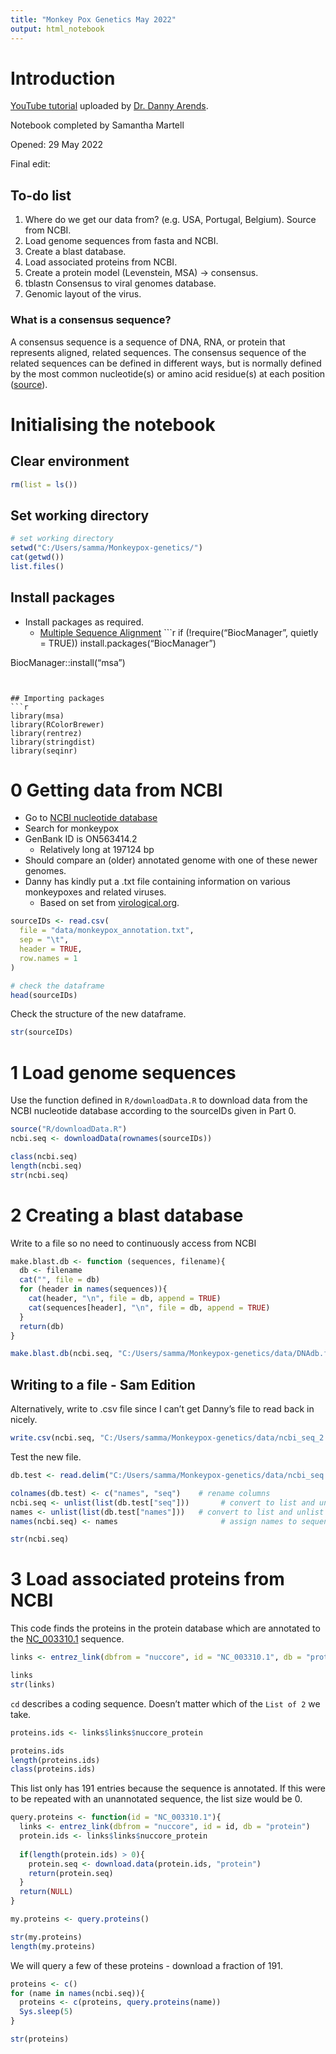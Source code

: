 ```yaml
---
title: "Monkey Pox Genetics May 2022"
output: html_notebook
---
```

# Introduction
[YouTube tutorial](https://www.youtube.com/watch?v=qhLSfx_wpeA) uploaded by [Dr. Danny Arends](https://dannyarends.nl/?).

Notebook completed by Samantha Martell

Opened: 29 May 2022

Final edit: 

## To-do list
1. Where do we get our data from? (e.g. USA, Portugal, Belgium). Source from NCBI. 
2. Load genome sequences from fasta and NCBI.
3. Create a blast database.
4. Load associated proteins from NCBI.
5. Create a protein model (Levenstein, MSA) -> consensus.
6. tblastn Consensus to viral genomes database.
7. Genomic layout of the virus.

### What is a consensus sequence?
A consensus sequence is a sequence of DNA, RNA, or protein that represents aligned, related sequences. The consensus sequence of the related sequences can be defined in different ways, but is normally defined by the most common nucleotide(s) or amino acid residue(s) at each position ([source](https://en.wikipedia.org/wiki/Consensus_sequence)).

# Initialising the notebook {.tabset}
## Clear environment
```r
rm(list = ls())
```

## Set working directory
```r
# set working directory
setwd("C:/Users/samma/Monkeypox-genetics/")
cat(getwd())
list.files()
```
## Install packages
* Install packages as required. 
  * [Multiple Sequence Alignment](https://bioconductor.org/packages/release/bioc/html/msa.html)
```r
if (!require("BiocManager", quietly = TRUE))
    install.packages("BiocManager")

BiocManager::install("msa")
```


## Importing packages
```r
library(msa)
library(RColorBrewer)
library(rentrez)
library(stringdist)
library(seqinr)
```

# 0 Getting data from NCBI
* Go to [NCBI nucleotide database](https://www.ncbi.nlm.nih.gov/nuccore)
* Search for monkeypox
* GenBank ID is ON563414.2
  * Relatively long at 197124 bp
* Should compare an (older) annotated genome with one of these newer genomes. 
* Danny has kindly put a .txt file containing information on various monkeypoxes and related viruses.
  * Based on set from [virological.org](https://virological.org/).
  
```r
sourceIDs <- read.csv(
  file = "data/monkeypox_annotation.txt", 
  sep = "\t", 
  header = TRUE, 
  row.names = 1
)

# check the dataframe
head(sourceIDs)
```
Check the structure of the new dataframe. 
```r
str(sourceIDs)
```

  
# 1 Load genome sequences
Use the function defined in `R/downloadData.R` to download data from the NCBI nucleotide database according to the sourceIDs given in Part 0.

```r
source("R/downloadData.R")
ncbi.seq <- downloadData(rownames(sourceIDs))
```

```r
class(ncbi.seq)
length(ncbi.seq)
str(ncbi.seq)
```

# 2 Creating a blast database
Write to a file so no need to continuously access from NCBI
```r
make.blast.db <- function (sequences, filename){
  db <- filename
  cat("", file = db)
  for (header in names(sequences)){
    cat(header, "\n", file = db, append = TRUE)
    cat(sequences[header], "\n", file = db, append = TRUE)
  }
  return(db)
}
```

```r
make.blast.db(ncbi.seq, "C:/Users/samma/Monkeypox-genetics/data/DNAdb.fsa")
```

## Writing to a file - Sam Edition
Alternatively, write to .csv file since I can't get Danny's file to read back in nicely. 
```r
write.csv(ncbi.seq, "C:/Users/samma/Monkeypox-genetics/data/ncbi_seq_2.csv")
```

Test the new file.
```r
db.test <- read.delim("C:/Users/samma/Monkeypox-genetics/data/ncbi_seq.csv", sep = ",", header = TRUE)
```

```r
colnames(db.test) <- c("names", "seq")    # rename columns
ncbi.seq <- unlist(list(db.test["seq"]))       # convert to list and unlist to return a vector
names <- unlist(list(db.test["names"]))   # convert to list and unlist to return a vector
names(ncbi.seq) <- names                       # assign names to sequences

str(ncbi.seq)
```


# 3 Load associated proteins from NCBI
This code finds the proteins in the protein database which are annotated to the [NC_003310.1](https://www.ncbi.nlm.nih.gov/nuccore/NC_003310.1/) sequence. 
```r
links <- entrez_link(dbfrom = "nuccore", id = "NC_003310.1", db = "protein")
```

```r
links
str(links)
```
`cd` describes a coding sequence. Doesn't matter which of the `List of 2` we take.

```r
proteins.ids <- links$links$nuccore_protein

proteins.ids
length(proteins.ids)
class(proteins.ids)
```

This list only has 191 entries because the sequence is annotated. If this were to be repeated with an unannotated sequence, the list size would be 0.

```r
query.proteins <- function(id = "NC_003310.1"){
  links <- entrez_link(dbfrom = "nuccore", id = id, db = "protein")
  protein.ids <- links$links$nuccore_protein
  
  if(length(protein.ids) > 0){
    protein.seq <- download.data(protein.ids, "protein")
    return(protein.seq)
  }
  return(NULL)
}
```

```r
my.proteins <- query.proteins()
```

```r
str(my.proteins)
length(my.proteins)
```

We will query a few of these proteins - download a fraction of 191.  
```r
proteins <- c()
for (name in names(ncbi.seq)){
  proteins <- c(proteins, query.proteins(name))
  Sys.sleep(5)
}
```

```r
str(proteins)
```









